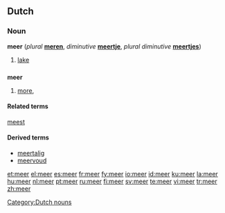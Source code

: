 {{see|Meer}}

==Dutch==

===Noun===
'''meer''' {{n}} (''plural'' '''[[meren]]''', ''diminutive'' '''[[meertje]]''', ''plural diminutive'' '''[[meertjes]]''')

# [[lake]]

==={{numeral|Dutch}}===
'''meer'''

# [[more]], {{comparative of|[[veel]]|lang=Dutch|POS=numeral}}

====Related terms====
[[meest]]

====Derived terms====
* [[meertalig]]
* [[meervoud]]

[[Category:Dutch nouns]]

[[et:meer]]
[[el:meer]]
[[es:meer]]
[[fr:meer]]
[[fy:meer]]
[[io:meer]]
[[id:meer]]
[[ku:meer]]
[[la:meer]]
[[hu:meer]]
[[nl:meer]]
[[pt:meer]]
[[ru:meer]]
[[fi:meer]]
[[sv:meer]]
[[te:meer]]
[[vi:meer]]
[[tr:meer]]
[[zh:meer]]